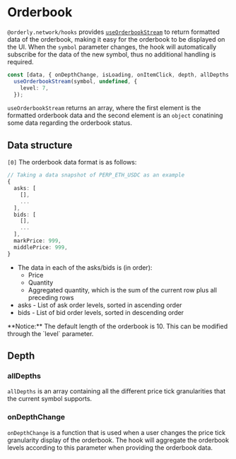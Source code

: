
# Orderbook

`@orderly.network/hooks` provides [`useOrderbookStream`](/apis/modules/__orderly_network___hooks/useOrderbookStream) to return formatted data of the orderbook, making it easy for the orderbook to be displayed on the UI. When the `symbol` parameter changes, the hook will automatically subscribe for the data of the new symbol, thus no additional handling is required.

```typescript
const [data, { onDepthChange, isLoading, onItemClick, depth, allDepths }] =
  useOrderbookStream(symbol, undefined, {
    level: 7,
  });
```

`useOrderbookStream` returns an array, where the first element is the formatted orderbook data and the second element is an `object` conatining some data regarding the orderbook status.

## Data structure

`[0]` The orderbook data format is as follows:

```typescript
// Taking a data snapshot of PERP_ETH_USDC as an example
{
  asks: [
    [],
    ...
  ],
  bids: [
    [],
    ...
  ],
  markPrice: 999,
  middlePrice: 999,
}
```

- The data in each of the asks/bids is (in order):
  - Price
  - Quantity
  - Aggregated quantity, which is the sum of the current row plus all preceding rows
- asks - List of ask order levels, sorted in ascending order
- bids - List of bid order levels, sorted in descending order

<Callout type="info">
  **Notice:** The default length of the orderbook is 10. This can be modified
  through the `level` parameter.
</Callout>

## Depth

### allDepths

`allDepths` is an array containing all the different price tick granularities that the current symbol supports.

### onDepthChange

`onDepthChange` is a function that is used when a user changes the price tick granularity display of the orderbook. The hook will aggregate the orderbook levels according to this parameter when providing the orderbook data.

<CodeLive code={orderbookRow} height={460} />
